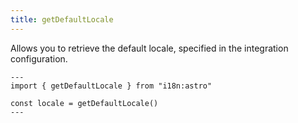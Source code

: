 ```yaml
---
title: getDefaultLocale
---
```


Allows you to retrieve the default locale, specified in the integration configuration.

```astro
---
import { getDefaultLocale } from "i18n:astro"

const locale = getDefaultLocale()
---
```
